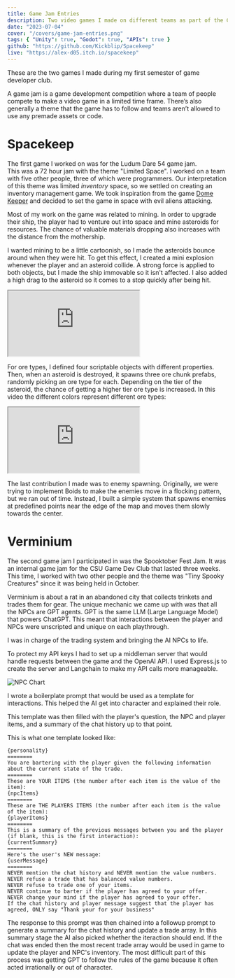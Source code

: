 ```yaml
---
title: Game Jam Entries
description: Two video games I made on different teams as part of the CSU Game Dev club for submission into game jam competitions.
date: "2023-07-04"
cover: "/covers/game-jam-entries.png"
tags: { "Unity": true, "Godot": true, "APIs": true }
github: "https://github.com/Kickblip/Spacekeep"
live: "https://alex-d05.itch.io/spacekeep"
---
```


These are the two games I made during my first semester of game developer club.

A game jam is a game development competition where a team of people compete to make a video game in a limited time frame.
There’s also generally a theme that the game has to follow and teams aren’t allowed to use any premade assets or code.

# Spacekeep

The first game I worked on was for the Ludum Dare 54 game jam.  
This was a 72 hour jam with the theme "Limited Space".
I worked on a team with five other people, three of which were programmers.
Our interpretation of this theme was limited _inventory_ space, so we settled on creating an inventory management game.
We took inspiration from the game [Dome Keeper](https://store.steampowered.com/app/1637320/Dome_Keeper/) and decided to set the game in space with evil aliens attacking.

Most of my work on the game was related to mining.
In order to upgrade their ship, the player had to venture out into space and mine asteroids for resources.
The chance of valuable materials dropping also increases with the distance from the mothership.

I wanted mining to be a little cartoonish, so I made the asteroids bounce around when they were hit.
To get this effect, I created a mini explosion whenever the player and an asteroid collide.
A strong force is applied to both objects, but I made the ship immovable so it isn't affected.
I also added a high drag to the asteroid so it comes to a stop quickly after being hit.

<iframe
    src="https://www.youtube.com/embed/eV7xR4D6L28"
    allow="accelerometer; autoplay; clipboard-write; encrypted-media; gyroscope; picture-in-picture"
    className="my-6 w-full h-[225px] md:w-[640px] md:h-[360px]"
></iframe>

For ore types, I defined four scriptable objects with different properties.
Then, when an asteroid is destroyed, it spawns three ore chunk prefabs, randomly picking an ore type for each.
Depending on the tier of the asteroid, the chance of getting a higher tier ore type is increased.
In this video the different colors represent different ore types:

<iframe
    src="https://www.youtube.com/embed/lJajp0jwUGs"
    allow="accelerometer; autoplay; clipboard-write; encrypted-media; gyroscope; picture-in-picture"
    className="my-6 w-full h-[225px] md:w-[640px] md:h-[360px]"
></iframe>

The last contribution I made was to enemy spawning.
Originally, we were trying to implement Boids to make the enemies move in a flocking pattern, but we ran out of time.
Instead, I built a simple system that spawns enemies at predefined points near the edge of the map and moves them slowly towards the center.

# Verminium

The second game jam I participated in was the Spooktober Fest Jam.
It was an internal game jam for the CSU Game Dev Club that lasted three weeks.
This time, I worked with two other people and the theme was "Tiny Spooky Creatures" since it was being held in October.

Verminium is about a rat in an abandoned city that collects trinkets and trades them for gear.
The unique mechanic we came up with was that all the NPCs are GPT agents.
GPT is the same LLM (Large Language Model) that powers ChatGPT.
This meant that interactions between the player and NPCs were unscripted and unique on each playthrough.

I was in charge of the trading system and bringing the AI NPCs to life.

To protect my API keys I had to set up a middleman server that would handle requests between the game and the OpenAI API.
I used Express.js to create the server and Langchain to make my API calls more manageable.

![NPC Chart](/images/game-jam-entries/npcinteraction.png)

I wrote a boilerplate prompt that would be used as a template for interactions.
This helped the AI get into character and explained their role.

This template was then filled with the player's question, the NPC and player items, and a summary of the chat history up to that point.

This is what one template looked like:

```
{personality}
========
You are bartering with the player given the following information about the current state of the trade.
========
These are YOUR ITEMS (the number after each item is the value of the item):
{npcItems}
========
These are THE PLAYERS ITEMS (the number after each item is the value of the item):
{playerItems}
========
This is a summary of the previous messages between you and the player (if blank, this is the first interaction):
{currentSummary}
========
Here's the user's NEW message:
{userMessage}
========
NEVER mention the chat history and NEVER mention the value numbers.
NEVER refuse a trade that has balanced value numbers.
NEVER refuse to trade one of your items.
NEVER continue to barter if the player has agreed to your offer.
NEVER change your mind if the player has agreed to your offer.
If the chat history and player message suggest that the player has agreed, ONLY say "Thank your for your business"
```

The response to this prompt was then chained into a followup prompt to generate a summary for the chat history and update a trade array.
In this summary stage the AI also picked whether the iteraction should end.
If the chat was ended then the most recent trade array would be used in game to update the player and NPC's inventory.
The most difficult part of this process was getting GPT to follow the rules of the game because it often acted irrationally or out of character.
